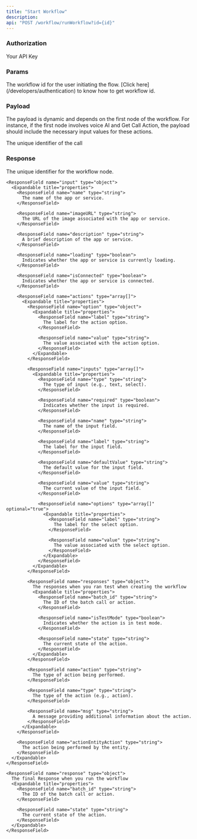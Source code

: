 ```yaml
---
title: "Start Workflow"
description:
api: "POST /workflow/runWorkflow?id={id}"
---
```


### Authorization

<ParamField header="x-api-key" type="string" required="true">
  Your API Key
</ParamField>

### Params

<ParamField body="id" type="string" required="true">
  The workflow id for the user initiating the flow. [Click
  here](/developers/authentication) to know how to get workflow id.
</ParamField>

### Payload

The payload is dynamic and depends on the first node of the workflow. For instance, if the first node involves voice AI and Get Call Action, the payload should include the necessary input values for these actions.

<ParamField body="callId" type="string" required="true">
  The unique identifier of the call
</ParamField>

### Response

<ResponseField name="response" type="array">
  <Expandable title="properties">
    <ResponseField name="nodeId" type="string">
      The unique identifier for the workflow node.
    </ResponseField>

    <ResponseField name="input" type="object">
      <Expandable title="properties">
        <ResponseField name="name" type="string">
          The name of the app or service.
        </ResponseField>

        <ResponseField name="imageURL" type="string">
          The URL of the image associated with the app or service.
        </ResponseField>

        <ResponseField name="description" type="string">
          A brief description of the app or service.
        </ResponseField>

        <ResponseField name="loading" type="boolean">
          Indicates whether the app or service is currently loading.
        </ResponseField>

        <ResponseField name="isConnected" type="boolean">
          Indicates whether the app or service is connected.
        </ResponseField>

        <ResponseField name="actions" type="array[]">
          <Expandable title="properties">
            <ResponseField name="option" type="object">
              <Expandable title="properties">
                <ResponseField name="label" type="string">
                  The label for the action option.
                </ResponseField>

                <ResponseField name="value" type="string">
                  The value associated with the action option.
                </ResponseField>
              </Expandable>
            </ResponseField>

            <ResponseField name="inputs" type="array[]">
              <Expandable title="properties">
                <ResponseField name="type" type="string">
                  The type of input (e.g., text, select).
                </ResponseField>

                <ResponseField name="required" type="boolean">
                  Indicates whether the input is required.
                </ResponseField>

                <ResponseField name="name" type="string">
                  The name of the input field.
                </ResponseField>

                <ResponseField name="label" type="string">
                  The label for the input field.
                </ResponseField>

                <ResponseField name="defaultValue" type="string">
                  The default value for the input field.
                </ResponseField>

                <ResponseField name="value" type="string">
                  The current value of the input field.
                </ResponseField>

                <ResponseField name="options" type="array[]" optional="true">
                  <Expandable title="properties">
                    <ResponseField name="label" type="string">
                      The label for the select option.
                    </ResponseField>

                    <ResponseField name="value" type="string">
                      The value associated with the select option.
                    </ResponseField>
                  </Expandable>
                </ResponseField>
              </Expandable>
            </ResponseField>

            <ResponseField name="responses" type="object">
              The responses when you ran test when creating the workflow
              <Expandable title="properties">
                <ResponseField name="batch_id" type="string">
                  The ID of the batch call or action.
                </ResponseField>

                <ResponseField name="isTestMode" type="boolean">
                  Indicates whether the action is in test mode.
                </ResponseField>

                <ResponseField name="state" type="string">
                  The current state of the action.
                </ResponseField>
              </Expandable>
            </ResponseField>

            <ResponseField name="action" type="string">
              The type of action being performed.
            </ResponseField>

            <ResponseField name="type" type="string">
              The type of the action (e.g., action).
            </ResponseField>

            <ResponseField name="msg" type="string">
              A message providing additional information about the action.
            </ResponseField>
          </Expandable>
        </ResponseField>

        <ResponseField name="actionEntityAction" type="string">
          The action being performed by the entity.
        </ResponseField>
      </Expandable>
    </ResponseField>

    <ResponseField name="response" type="object">
      The final Response when you run the workflow
      <Expandable title="properties">
        <ResponseField name="batch_id" type="string">
          The ID of the batch call or action.
        </ResponseField>

        <ResponseField name="state" type="string">
          The current state of the action.
        </ResponseField>
      </Expandable>
    </ResponseField>

  </Expandable>
</ResponseField>
